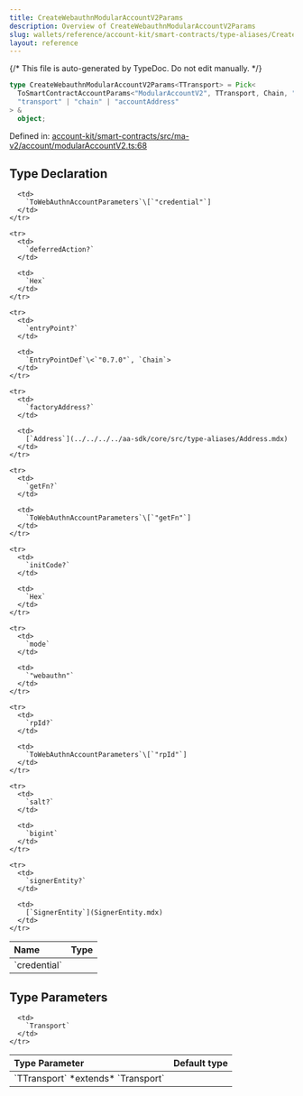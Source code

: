 ```yaml
---
title: CreateWebauthnModularAccountV2Params
description: Overview of CreateWebauthnModularAccountV2Params
slug: wallets/reference/account-kit/smart-contracts/type-aliases/CreateWebauthnModularAccountV2Params
layout: reference
---
```


{/* This file is auto-generated by TypeDoc. Do not edit manually. */}

```ts
type CreateWebauthnModularAccountV2Params<TTransport> = Pick<
  ToSmartContractAccountParams<"ModularAccountV2", TTransport, Chain, "0.7.0">,
  "transport" | "chain" | "accountAddress"
> &
  object;
```

Defined in: [account-kit/smart-contracts/src/ma-v2/account/modularAccountV2.ts:68](https://github.com/alchemyplatform/aa-sdk/blob/ad165355d980f9a16dd388088895bfc851df8656/account-kit/smart-contracts/src/ma-v2/account/modularAccountV2.ts#L68)

## Type Declaration

<table>
  <thead>
    <tr>
      <th align="left">Name</th>
      <th align="left">Type</th>
    </tr>
  </thead>

  <tbody>
    <tr>
      <td>
        `credential`
      </td>

      <td>
        `ToWebAuthnAccountParameters`\[`"credential"`]
      </td>
    </tr>

    <tr>
      <td>
        `deferredAction?`
      </td>

      <td>
        `Hex`
      </td>
    </tr>

    <tr>
      <td>
        `entryPoint?`
      </td>

      <td>
        `EntryPointDef`\<`"0.7.0"`, `Chain`>
      </td>
    </tr>

    <tr>
      <td>
        `factoryAddress?`
      </td>

      <td>
        [`Address`](../../../../aa-sdk/core/src/type-aliases/Address.mdx)
      </td>
    </tr>

    <tr>
      <td>
        `getFn?`
      </td>

      <td>
        `ToWebAuthnAccountParameters`\[`"getFn"`]
      </td>
    </tr>

    <tr>
      <td>
        `initCode?`
      </td>

      <td>
        `Hex`
      </td>
    </tr>

    <tr>
      <td>
        `mode`
      </td>

      <td>
        `"webauthn"`
      </td>
    </tr>

    <tr>
      <td>
        `rpId?`
      </td>

      <td>
        `ToWebAuthnAccountParameters`\[`"rpId"`]
      </td>
    </tr>

    <tr>
      <td>
        `salt?`
      </td>

      <td>
        `bigint`
      </td>
    </tr>

    <tr>
      <td>
        `signerEntity?`
      </td>

      <td>
        [`SignerEntity`](SignerEntity.mdx)
      </td>
    </tr>

  </tbody>
</table>

## Type Parameters

<table>
  <thead>
    <tr>
      <th align="left">Type Parameter</th>
      <th align="left">Default type</th>
    </tr>
  </thead>

  <tbody>
    <tr>
      <td>
        `TTransport` *extends* `Transport`
      </td>

      <td>
        `Transport`
      </td>
    </tr>

  </tbody>
</table>

